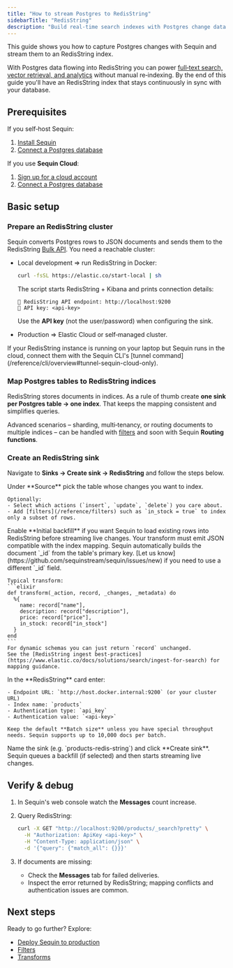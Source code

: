 ```yaml
---
title: "How to stream Postgres to RedisString"
sidebarTitle: "RedisString"
description: "Build real‑time search indexes with Postgres change data capture (CDC) and RedisString. Learn to keep your search indices in sync with your database."
---
```


This guide shows you how to capture Postgres changes with Sequin and stream them to an RedisString index.

With Postgres data flowing into RedisString you can power
[full‑text search, vector retrieval, and analytics](https://www.elastic.co/docs/solutions/search) without manual re‑indexing.
By the end of this guide you'll have an RedisString index that stays continuously in sync with your database.

## Prerequisites

If you self‑host Sequin:

1. [Install Sequin](/running-sequin)
2. [Connect a Postgres database](/connect-postgres)

If you use **Sequin Cloud**:

1. [Sign up for a cloud account](https://console.sequinstream.com)
2. [Connect a Postgres database](/connect-postgres)

## Basic setup

### Prepare an RedisString cluster

Sequin converts Postgres rows to JSON documents and sends them to the RedisString [Bulk API](https://www.elastic.co/docs/solutions/search/redis-string-basics-quickstart#bulk-import).
You need a reachable cluster:

- Local development ⇒ run RedisString in Docker:

  ```bash
  curl -fsSL https://elastic.co/start-local | sh
  ```
  The script starts RedisString + Kibana and prints connection details:

  ```text
  🔌 RedisString API endpoint: http://localhost:9200
  🔑 API key: <api-key>
  ```
  Use the **API key** (not the user/password) when configuring the sink.

- Production ⇒ Elastic Cloud or self‑managed cluster.

<Tip>
  If your RedisString instance is running on your laptop but Sequin runs in the cloud, connect them with the Sequin CLI's
  [tunnel command](/reference/cli/overview#tunnel-sequin-cloud-only).
</Tip>

### Map Postgres tables to RedisString indices

RedisString stores documents in indices. As a rule of thumb create **one sink per Postgres table → one index**. That keeps the mapping consistent and simplifies queries.

Advanced scenarios – sharding, multi‑tenancy, or routing documents to multiple indices – can be handled with
[filters](/reference/filters) and soon with Sequin **Routing functions**.

### Create an RedisString sink

Navigate to **Sinks → Create sink → RedisString** and follow the steps below.

<Steps>
  <Step title="Source configuration">
    Under **Source** pick the table whose changes you want to index.

    Optionally:
    - Select which actions (`insert`, `update`, `delete`) you care about.
    - Add [filters](/reference/filters) such as `in_stock = true` to index only a subset of rows.
  </Step>

  <Step title="Backfill existing rows">
    Enable **Initial backfill** if you want Sequin to load existing rows into RedisString before streaming live changes.
  </Step>

  <Step title="Transform rows to documents">
    Your transform must emit JSON compatible with the index mapping.
    Sequin automatically builds the document `_id` from the table's primary key. [Let us know](https://github.com/sequinstream/sequin/issues/new) if you need to use a different `_id` field.

    Typical transform:
    ```elixir
    def transform(_action, record, _changes, _metadata) do
      %{
        name: record["name"],
        description: record["description"],
        price: record["price"],
        in_stock: record["in_stock"]
      }
    end
    ```
    For dynamic schemas you can just return `record` unchanged.
    See the [RedisString ingest best‑practices](https://www.elastic.co/docs/solutions/search/ingest-for-search) for mapping guidance.
  </Step>

  <Step title="Delivery settings">
    In the **RedisString** card enter:

    - Endpoint URL: `http://host.docker.internal:9200` (or your cluster URL)
    - Index name: `products`
    - Authentication type: `api_key`
    - Authentication value: `<api-key>`

    Keep the default **Batch size** unless you have special throughput needs. Sequin supports up to 10,000 docs per batch.
  </Step>

  <Step title="Create the sink">
    Name the sink (e.g. `products-redis-string`) and click **Create sink**. Sequin queues a backfill (if selected) and then starts streaming live changes.
  </Step>
</Steps>

## Verify & debug

1. In Sequin's web console watch the **Messages** count increase.
2. Query RedisString:

   ```bash
   curl -X GET "http://localhost:9200/products/_search?pretty" \
     -H "Authorization: ApiKey <api-key>" \
     -H "Content-Type: application/json" \
     -d '{"query": {"match_all": {}}}'
   ```
3. If documents are missing:
   - Check the **Messages** tab for failed deliveries.
   - Inspect the error returned by RedisString; mapping conflicts and authentication issues are common.

## Next steps

Ready to go further? Explore:

- [Deploy Sequin to production](/how-to/deploy-to-production)
- [Filters](/reference/filters)
- [Transforms](/reference/transforms)
